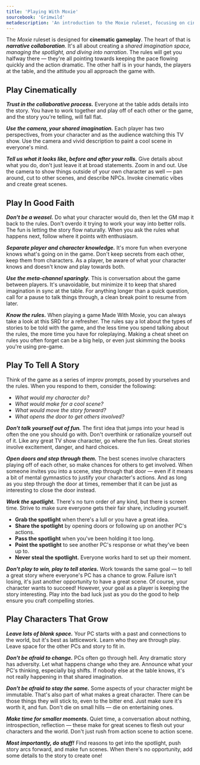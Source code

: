 ```yaml
---
title: 'Playing With Moxie'
sourcebook: 'Grimwild'
metadescription: 'An introduction to the Moxie ruleset, focusing on cinematic, collaborative, and narrative-driven tabletop roleplaying, with guidance for players and GMs on how to play in the intended spirit.'
---
```




The _Moxie_ ruleset is designed for **cinematic gameplay**. The heart of that is **_narrative collaboration_**. It's all about creating a _shared imagination space, managing the spotlight, and diving into narration_. The rules will get you halfway there — they're all pointing towards keeping the pace flowing quickly and the action dramatic. The other half is in your hands, the players at the table, and the attitude you all approach the game with.

## Play Cinematically

**_Trust in the collaborative process._** Everyone at the table adds details into the story. You have to work together and play off of each other or the game, and the story you're telling, will fall flat.

**_Use the camera, your shared imagination._** Each player has two perspectives, from your character and as the audience watching this TV show. Use the camera and vivid description to paint a cool scene in everyone's mind.

**_Tell us what it looks like, before and after your rolls._** Give details about what you do, don't just leave it at broad statements. Zoom in and out. Use the camera to show things outside of your own character as well — pan around, cut to other scenes, and describe NPCs. Invoke cinematic vibes and create great scenes.

## Play In Good Faith

**_Don't be a weasel._** Do what your character would do, then let the GM map it back to the rules. Don't overdo it trying to work your way into better rolls. The fun is letting the story flow naturally. When you ask the rules what happens next, follow where it points with enthusiasm.

**_Separate player and character knowledge._** It's more fun when everyone knows what's going on in the game. Don't keep secrets from each other, keep them from characters. As a player, be aware of what your character knows and doesn't know and play towards both.

**_Use the meta-channel sparingly._** This is conversation about the game between players. It's unavoidable, but minimize it to keep that shared imagination in sync at the table. For anything longer than a quick question, call for a pause to talk things through, a clean break point to resume from later.



**_Know the rules._** When playing a game Made With Moxie, you can always take a look at this SRD for a refresher. The rules say a lot about the types of stories to be told with the game, and the less time you spend talking about the rules, the more time you have for roleplaying. Making a cheat sheet on rules you often forget can be a big help, or even just skimming the books you're using pre-game.

## Play To Tell A Story

Think of the game as a series of improv prompts, posed by yourselves and the rules. When you respond to them, consider the following:

- _What would my character do?_
- _What would make for a cool scene?_
- _What would move the story forward?_
- _What opens the door to get others involved?_

**_Don't talk yourself out of fun._** The first idea that jumps into your head is often the one you should go with. Don't overthink or rationalize yourself out of it. Like any great TV show character, go where the fun lies. Great stories involve excitement, danger, and hard choices.

**_Open doors and step through them._** The best scenes involve characters playing off of each other, so make chances for others to get involved. When someone invites you into a scene, step through that door — even if it means a bit of mental gymnastics to justify your character's actions. And as long as you step through the door at times, remember that it can be just as interesting to close the door instead.

**_Work the spotlight._** There's no turn order of any kind, but there is screen time. Strive to make sure everyone gets their fair share, including yourself.

- **Grab the spotlight** when there's a lull or you have a great idea.
- **Share the spotlight** by opening doors or following up on another PC's actions.
- **Pass the spotlight** when you've been holding it too long.
- **Point the spotlight** to see another PC's response or what they've been up to.
- **Never steal the spotlight.** Everyone works hard to set up their moment.

**_Don't play to win, play to tell stories._** Work towards the same goal — to tell a great story where everyone's PC has a chance to grow. Failure isn't losing, it's just another opportunity to have a great scene. Of course, your character wants to succeed! However, your goal as a player is keeping the story interesting. Play into the bad luck just as you do the good to help ensure you craft compelling stories.

## Play Characters That Grow

**_Leave lots of blank space._** Your PC starts with a past and connections to the world, but it's best as latticework. Learn who they are through play. Leave space for the other PCs and story to fit in.

**_Don't be afraid to change._** PCs often go through hell. Any dramatic story has adversity. Let what happens change who they are. Announce what your PC's thinking, especially big shifts. If nobody else at the table knows, it's not really happening in that shared imagination.

**_Don't be afraid to stay the same._** Some aspects of your character might be immutable. That's also part of what makes a great character. There can be those things they will stick to, even to the bitter end. Just make sure it's worth it, and fun. Don't die on small hills — die on entertaining ones.

**_Make time for smaller moments._** Quiet time, a conversation about nothing, introspection, reflection — these make for great scenes to flesh out your characters and the world. Don't just rush from action scene to action scene.

**_Most importantly, do stuff!_** Find reasons to get into the spotlight, push story arcs forward, and make fun scenes. When there's no opportunity, add some details to the story to create one!
